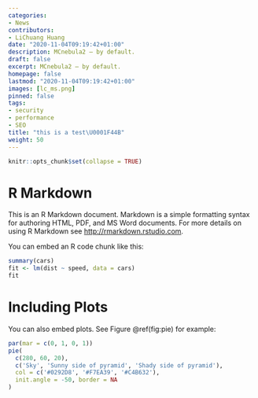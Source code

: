 ```yaml
---
categories:
- News
contributors:
- LiChuang Huang
date: "2020-11-04T09:19:42+01:00"
description: MCnebula2 — by default.
draft: false
excerpt: MCnebula2 — by default.
homepage: false
lastmod: "2020-11-04T09:19:42+01:00"
images: [lc_ms.png]
pinned: false
tags:
- security
- performance
- SEO
title: "this is a test\U0001F44B"
weight: 50
---
```


```r
knitr::opts_chunk$set(collapse = TRUE)
```

# R Markdown

This is an R Markdown document. Markdown is a simple formatting syntax for authoring HTML, PDF, and MS Word documents. For more details on using R Markdown see <http://rmarkdown.rstudio.com>.

You can embed an R code chunk like this:

```r
summary(cars)
fit <- lm(dist ~ speed, data = cars)
fit
```

# Including Plots

You can also embed plots. See Figure \@ref(fig:pie) for example:

```r
par(mar = c(0, 1, 0, 1))
pie(
  c(280, 60, 20),
  c('Sky', 'Sunny side of pyramid', 'Shady side of pyramid'),
  col = c('#0292D8', '#F7EA39', '#C4B632'),
  init.angle = -50, border = NA
)
```
